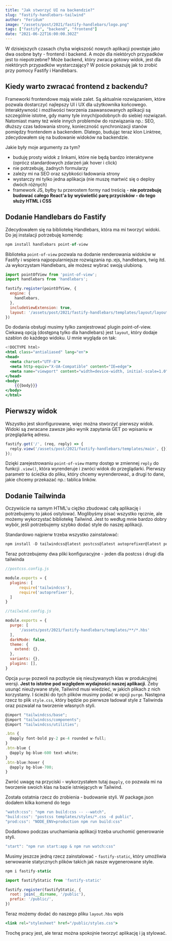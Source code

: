 ```yaml
---
title: "Jak stworzyć UI na backendzie?"
slug: "fastify-handlebars-tailwind"
author: "Feridum"
image: "/assets/post/2021/fastify-handlebars/logo.png"
tags: ["fastify", "backend", "frontend"]
date: "2021-06-22T16:00:00.302Z"
---
```


W dzisiejszych czasach chyba większość nowych aplikacji powstaje jako dwa osobne byty - frontend i backend. A może dla niektórych przypadków jest to niepotrzebne? Może backend, który zwraca gotowy widok, jest dla niektórych przypadków wystarczający? W poście pokazuję jak to zrobić przy pomocy Fastify i Handlebars.



## Kiedy warto zwracać frontend z backendu?

Frameworki frontendowe mają wiele zalet. Są aktualnie rozwiązaniem, które pozwala dostarczyć najlepszy UI i UX dla użytkownika końcowego. Interaktywność i możliwości tworzenia zaawansowanych aplikacji są szczególnie istotne, gdy mamy tyle innych(podobnych do siebie) rozwiązań. Natomiast mamy też wiele innych problemów do rozwiązania np.: SEO, dłuższy czas ładowania strony, konieczność synchronizacji stanów pomiędzy frontendem a backendem. Dlatego, budując teraz klon Linktree, zdecydowałem się na budowanie widoków na backendzie.

Jakie były moje argumenty za tym?

- buduję prosty widok z linkami, które nie będą bardzo interaktywne (oprócz standardowych zdarzeń jak hover i click)
- nie potrzebuję, żadnych formularzy
- zależy mi na SEO oraz szybkości ładowania strony
- wystarczy mi tylko jedna aplikacja (nie muszę martwić się o deploy dwóch różnych)
- framework JS, byłby tu przerostem formy nad treścią - **nie potrzebuję budować całego React'a by wyświetlić parę przycisków - do tego służy HTML i CSS**

## Dodanie Handlebars do Fastify

Zdecydowałem się na bibliotekę Handlebars, która ma mi tworzyć widoki. Do jej instalacji potrzebuję komendę:

```jsx
npm install handlebars point-of-view
```

Biblioteka `point-of-view` pozwala na dodanie renderowania widoków w Fastify i wspiera najpopularniejsze rozwiązania np.:ejs, handlebars, twig itd. Ja wykorzystam Handlebars, ale możesz wybrać swoją ulubioną.

```jsx
import pointOfView from 'point-of-view';
import handlebars from 'handlebars';

fastify.register(pointOfView, {
  engine: {
    handlebars,
  },
  includeViewExtension: true,
  layout: '/assets/post/2021/fastify-handlebars/templates/layout/layout',
})
```

Do dodania obsługi musimy tylko zarejestrować plugin point-of-view. Ciekawą opcją (dostępną tylko dla handlebars) jest `layout`, który dodaje szablon do każdego widoku. U mnie wygląda on tak:

```jsx
<!DOCTYPE html>
<html class="antialiased" lang="en">
<head>
  <meta charset="UTF-8">
  <meta http-equiv="X-UA-Compatible" content="IE=edge">
  <meta name="viewport" content="width=device-width, initial-scale=1.0">
</head>
<body>
    {{{body}}}
</body>
</html> 
```

## Pierwszy widok

Wszystko jest skonfigurowane, więc można stworzyć pierwszy widok. Widoki są zwracane zawsze jako wynik zapytania GET po wpisaniu w przeglądarkę adresu. 

```jsx
fastify.get('/', (req, reply) => {
  reply.view('/assets/post/2021/fastify-handlebars/templates/main', {});
});
```

Dzięki zarejestrowaniu `point-of-view` mamy dostęp w zmiennej `reply` do funkcji `.view()`, która wyrenderuje i zwróci widok do przeglądarki. Pierwszy parametr to ścieżka do pliku, który chcemy wyrenderować, a drugi to dane, jakie chcemy przekazać np.: tablica linków.

## Dodanie Tailwinda

Oczywiście na samym HTML'u ciężko zbudować całą aplikację i potrzebujemy to jakoś ostylować. Moglibyśmy pisać wszystko ręcznie, ale możemy wykorzystać bibliotekę Tailwind. Jest to według mnie bardzo dobry wybór, jeśli potrzebujemy szybko dodać style do naszej aplikacji. 

Standardowo najpierw trzeba wszystko zainstalować:

```jsx
npm install -D tailwindcss@latest postcss@latest autoprefixer@latest postcss postcss-cli
```

Teraz potrzebujemy dwa pliki konfiguracyjne - jeden dla postcss i drugi dla tailwinda

```jsx
//postcss.config.js

module.exports = {
  plugins: [
      require('tailwindcss'),
      require('autoprefixer'),
  ]
}
```

```jsx
//tailwind.config.js

module.exports = {
  purge: [
      '/assets/post/2021/fastify-handlebars/templates/**/*.hbs'
  ],
  darkMode: false,
  theme: {
    extend: {},
  },
  variants: {},
  plugins: [],
}
```

Opcja `purge` pozwoli na pozbycie się nieużywanych klas w produkcyjnej wersji. **Jest to istotne pod względem wydajności naszej aplikacji**. Żeby usunąć nieużywane style, Tailwind musi wiedzieć, w jakich plikach z nich korzystamy. I ścieżki do tych plików musimy podać w opcji `purge`. Następna rzecz to plik `style.css`, który będzie po pierwsze ładował style z Taliwinda oraz pozwalał na tworzenie własnych styli.

```jsx
@import "tailwindcss/base";
@import "tailwindcss/components";
@import "tailwindcss/utilities";

.btn {
  @apply font-bold py-2 px-4 rounded w-full; 
}
.btn-blue {
  @apply bg-blue-600 text-white;
}
.btn-blue:hover {
  @apply bg-blue-700;
}
```

Zwróć uwagę na przyciski - wykorzystałem tutaj `@apply`, co pozwala mi na tworzenie swoich klas na bazie istniejących w Tailwind. 

Została ostatnia rzecz do zrobienia - budowanie styli. W package.json dodałem kilka komend do tego 

```jsx
"watch:css": "npm run build:css -- --watch",
"build:css": "postcss templates/styles/*.css -d public",
"prod:css": "NODE_ENV=production npm run build:css" 
```

Dodatkowo podczas uruchamiania aplikacji trzeba uruchomić generowanie styli.

```jsx
"start": "npm run start:app & npm run watch:css"
```

Musimy jeszcze jedną rzecz zainstalować - `fastify-static`, który umożliwia serwowanie statycznych plików takich jak nasze wygenerowane style. 

```jsx
npm i fastify-static
```

```jsx
import fastifyStatic from 'fastify-static'

fastify.register(fastifyStatic, {
  root: join(__dirname, '/public'),
  prefix: '/public/',
})
```

Teraz możemy dodać do naszego pliku `layout.hbs` wpis 

```jsx
<link rel="stylesheet" href="/public/styles.css">
```

Trochę pracy jest, ale teraz można spokojnie tworzyć aplikację i ją stylować.